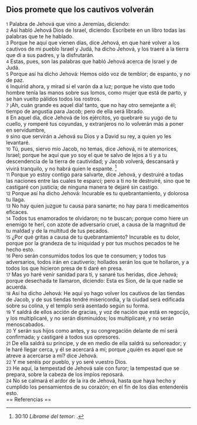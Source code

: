 == Dios promete que los cautivos volverán ==

{{anchor|1}} <small>1</small> Palabra de Jehová que vino a Jeremías, diciendo:<br>
{{anchor|2}} <small>2</small> Así habló Jehová Dios de Israel, diciendo: Escríbete en un libro todas las palabras que te he hablado.<br>
{{anchor|3}} <small>3</small> Porque he aquí que vienen días, dice Jehová, en que haré volver a los cautivos de mi pueblo Israel y Judá, ha dicho Jehová, y los traeré a la tierra que di a sus padres, y la disfrutarán.<br>
{{anchor|4}} <small>4</small> Estas, pues, son las palabras que habló Jehová acerca de Israel y de Judá.<br>
{{anchor|5}} <small>5</small> Porque así ha dicho Jehová: Hemos oído voz de temblor; de espanto, y no de paz.<br>
{{anchor|6}} <small>6</small> Inquirid ahora, y mirad si el varón da a luz; porque he visto que todo hombre tenía las manos sobre sus lomos, como mujer que está de parto, y se han vuelto pálidos todos los rostros.<br>
{{anchor|7}} <small>7</small> ¡Ah, cuán grande es aquel día! tanto, que no hay otro semejante a él; tiempo de angustia para Jacob; pero de ella será librado.<br>
{{anchor|8}} <small>8</small> En aquel día, dice Jehová de los ejércitos, yo quebraré su yugo de tu cuello, y romperé tus coyundas, y extranjeros no lo volverán más a poner en servidumbre,<br>
{{anchor|9}} <small>9</small> sino que servirán a Jehová su Dios y a David su rey, a quien yo les levantaré.<br>
{{anchor|10}} <small>10</small> Tú, pues, siervo mío Jacob, no temas, dice Jehová, ni te atemorices, Israel; porque he aquí que yo soy el que te salvo de lejos a ti y a tu descendencia de la tierra de cautividad; y Jacob volverá, descansará y vivirá tranquilo, y no habrá quien le espante. <ref>30:10 ''Líbrame del temor'': {{lib|LU|95|4|3}}.</ref><br>
{{anchor|11}} <small>11</small> Porque yo estoy contigo para salvarte, dice Jehová, y destruiré a todas las naciones entre las cuales te esparcí; pero a ti no te destruiré, sino que te castigaré con justicia; de ninguna manera te dejaré sin castigo.<br>
{{anchor|12}} <small>12</small> Porque así ha dicho Jehová: Incurable es tu quebrantamiento, y dolorosa tu llaga.<br>
{{anchor|13}} <small>13</small> No hay quien juzgue tu causa para sanarte; no hay para ti medicamentos eficaces.<br>
{{anchor|14}} <small>14</small> Todos tus enamorados te olvidaron; no te buscan; porque como hiere un enemigo te herí, con azote de adversario cruel, a causa de la magnitud de tu maldad y de la multitud de tus pecados.<br>
{{anchor|15}} <small>15</small> ¿Por qué gritas a causa de tu quebrantamiento? Incurable es tu dolor, porque por la grandeza de tu iniquidad y por tus muchos pecados te he hecho esto.<br>
{{anchor|16}} <small>16</small> Pero serán consumidos todos los que te consumen; y todos tus adversarios, todos irán en cautiverio; hollados serán los que te hollaron, y a todos los que hicieron presa de ti daré en presa.<br>
{{anchor|17}} <small>17</small> Mas yo haré venir sanidad para ti, y sanaré tus heridas, dice Jehová; porque desechada te llamaron, diciendo: Esta es Sion, de la que nadie se acuerda.<br>
{{anchor|18}} <small>18</small> Así ha dicho Jehová: He aquí yo hago volver los cautivos de las tiendas de Jacob, y de sus tiendas tendré misericordia, y la ciudad será edificada sobre su colina, y el templo será asentado según su forma.<br>
{{anchor|19}} <small>19</small> Y saldrá de ellos acción de gracias, y voz de nación que está en regocijo, y los multiplicaré, y no serán disminuidos; los multiplicaré, y no serán menoscabados.<br>
{{anchor|20}} <small>20</small> Y serán sus hijos como antes, y su congregación delante de mí será confirmada; y castigaré a todos sus opresores.<br>
{{anchor|21}} <small>21</small> De ella saldrá su príncipe, y de en medio de ella saldrá su señoreador; y le haré llegar cerca, y él se acercará a mí; porque ¿quién es aquel que se atreve a acercarse a mí? dice Jehová.<br>
{{anchor|22}} <small>22</small> Y me seréis por pueblo, y yo seré vuestro Dios.<br>
{{anchor|23}} <small>23</small> He aquí, la tempestad de Jehová sale con furor; la tempestad que se prepara, sobre la cabeza de los impíos reposará.<br>
{{anchor|24}} <small>24</small> No se calmará el ardor de la ira de Jehová, hasta que haya hecho y cumplido los pensamientos de su corazón; en el fin de los días entenderéis esto.<br>
== Referencias ==

<references />
